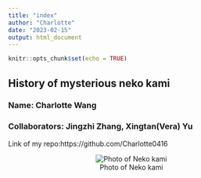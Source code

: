 ```yaml
---
title: "index"
author: "Charlotte"
date: "2023-02-15"
output: html_document
---
```


```r
knitr::opts_chunk$set(echo = TRUE)
```



## History of mysterious neko kami

### Name: Charlotte Wang

### Collaborators: Jingzhi Zhang, Xingtan(Vera) Yu

Link of my repo:https://github.com/Charlotte0416

<center>![Photo of Neko kami](/Users/charlotte/Desktop/DSC00042 copy.JPG)

